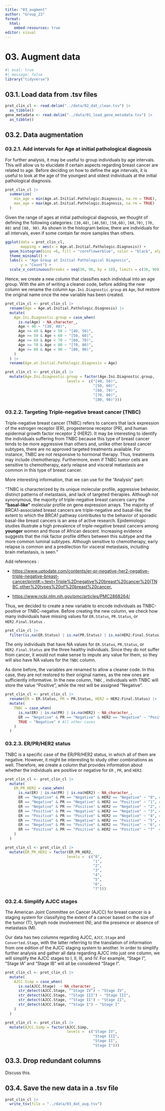 ```yaml
---
title: "03_augment"
author: "Group_23"
format:
  html:
    embed-resources: true
editor: visual
---
```


# 03. Augment data

```r
#| eval: true 
#| message: false
library("tidyverse")
```

## 03.1. Load data from .tsv files

```r
prot_clin_cl <- read.delim("../data/02_dat_clean.tsv") |>
  as_tibble()
gene_metadata <- read.delim("../data/01_load_gene_metadata.tsv") |>
  as_tibble()
```

## 03.2. Data augmentation

### 03.2.1. Add intervals for Age at initial pathological diagnosis

For further analysis, it may be useful to group individuals by age intervals. This will allow us to elucidate if certain aspects regarding breast cancer are related to age. Before deciding on how to define the age intervals, it is useful to look at the age of the youngest and oldest individuals at the initial pathological diagnosis.

```r
prot_clin_cl |>
  summarize(
    min_age = min(Age.at.Initial.Pathologic.Diagnosis, na.rm = TRUE),
    max_age = max(Age.at.Initial.Pathologic.Diagnosis, na.rm = TRUE)
  ) 
```

Given the range of ages at initial pathological diagnosis, we thought of defining the following categories: `[30,40)`, `[40,50)`, `[50,60)`, `[60,70)`, `[70, 80)` and `[80, 90)`. As shown in the histogram below, there are individuals for all intervals, even if some contain far more samples than others.

```r
ggplot(data = prot_clin_cl,
       mapping = aes(x = Age.at.Initial.Pathologic.Diagnosis)) +
  geom_histogram(bins =6, fill = "cornflowerblue", color = "black", alpha = 0.7) +
  theme_minimal() +
  labs(x = "Age Group at Initial Pathological Diagnosis",
       y = "Count") +
  scale_x_continuous(breaks = seq(30, 90, by = 10), limits = c(30, 90))
```

Hence, we create a new column that classifies each individual into an age group. With the aim of writing a cleaner code, before adding the new column we rename the column `Age.Ini.Diagnostic.group` as `Age`, but restore the original name once the new variable has been created.

```r
prot_clin_cl <- prot_clin_cl |>
  rename(Age = Age.at.Initial.Pathologic.Diagnosis) |>
  mutate(
    Age.Ini.Diagnostic.group = case_when(
      is.na(Age) ~ NA_character_,
      Age < 40 ~ "[30, 40)",
      Age >= 40 & Age < 50 ~ "[40, 50)",
      Age >= 50 & Age < 60 ~ "[50, 60)",
      Age >= 60 & Age < 70 ~ "[60, 70)",
      Age >= 70 & Age < 80 ~ "[70, 80)",
      Age >= 80 & Age < 90 ~ "[80, 90)",
    )
  ) |>
  rename(Age.at.Initial.Pathologic.Diagnosis = Age)
```

```r
prot_clin_cl <- prot_clin_cl |>
  mutate(Age.Ini.Diagnostic.group = factor(Age.Ini.Diagnostic.group,
                            levels =  c("[40, 50)", 
                                        "[50, 60)",
                                        "[60, 70)", 
                                        "[70, 80)", 
                                        "[80, 90)")))
```

### 03.2.2. Targeting Triple-negative breast cancer (TNBC)

Triple-negative breast cancer (TNBC) refers to cancers that lack expression of the estrogen receptor (ER), progesterone receptor (PR), and human epidermal growth factor receptor 2 (HER2). It may be interesting to identify the individuals suffering from TNBC because this type of breast cancer tends to be more aggressive than others and, unlike other breast cancer subtypes, there are no approved targeted treatments available. For instance, TNBC are not responsive to hormonal therapy. Thus, treatments may include chemotherapy. Furthermore, even if TNBC tumor cells are sensitive to chemotherapy, early relapse and visceral metastasis are common in this type of breast cancer.

More interesting information, that we can use for the "Analysis" part:

"TNBC is characterized by its unique molecular profile, aggressive behavior, distinct patterns of metastasis, and lack of targeted therapies. Although not synonymous, the majority of triple-negative breast cancers carry the **"basal-like"** molecular profile on gene expression arrays. The majority of BRCA1-associated breast cancers are triple-negative and basal-like; the extent to which the BRCA1 pathway contributes to the behavior of sporadic basal-like breast cancers is an area of active research. Epidemiologic studies illustrate a high prevalence of triple-negative breast cancers among **younger** women and those of African descent. Increasing evidence suggests that the risk factor profile differs between this subtype and the more common luminal subtypes. Although sensitive to chemotherapy, early relapse is common and a predilection for visceral metastasis, including brain metastasis, is seen."

Add references :

-   <https://www.uptodate.com/contents/er-pr-negative-her2-negative-triple-negative-breast-cancer/print#:~:text=Triple%2Dnegative%20breast%20cancer%20(TNBC,other%20types%20of%20breast%20cancer.>

-   <https://www.ncbi.nlm.nih.gov/pmc/articles/PMC2868264/>

Thus, we decided to create a new variable to encode individuals as TNBC-positive or TNBC-negative. Before creating the new column, we check how many individuals have missing values for `ER.Status`, `PR.Status`, or `HER2.Final.Status` .

```r
prot_clin_cl |>
  filter(is.na(ER.Status) | is.na(PR.Status) | is.na(HER2.Final.Status))
```

The only individuals that have NA values for `ER.Status`, `PR.Status`, or `HER2.Final.Status` are the three healthy individuals. Since they do not suffer from cancer, it would not make sense to impute any value for them, so they will also have NA values for the `TNBC` column.

As done before, the variables are renamed to allow a cleaner code. In this case, they are not restored to their original names, as the new ones are sufficiently informative. In the new column, `TNBC` , individuals with TNBC will store the value "Positive", while the rest will be assigned "Negative".

```r
prot_clin_cl <- prot_clin_cl |>
  rename(ER = ER.Status, PR = PR.Status, HER2 = HER2.Final.Status) |>
  mutate(
    TNBC = case_when(
      is.na(ER) | is.na(PR) | is.na(HER2) ~ NA_character_,
      ER == "Negative" & PR == "Negative" & HER2 == "Negative" ~ "Positive",
      TRUE ~ "Negative" # All other cases
    )
  )

```

### 03.2.3. ER/PR/HER2 status

TNBC is a specific case of the ER/PR/HER2 status, in which all of them are negative. However, it might be interesting to study other combinations as well. Therefore, we create a column that provides information about whether the individuals are positive or negative for `ER` , `PR`, and `HER2`.

```r
prot_clin_cl <- prot_clin_cl |>
  mutate(
    ER_PR_HER2 = case_when(
      is.na(ER) | is.na(PR) | is.na(HER2) ~ NA_character_,
      ER == "Negative" & PR == "Negative" & HER2 == "Negative" ~ "0", #"TNBC",
      ER == "Negative" & PR == "Negative" & HER2 == "Positive" ~ "1", # "HER2",
      ER == "Negative" & PR == "Positive" & HER2 == "Negative" ~ "2", # "PR",
      ER == "Positive" & PR == "Negative" & HER2 == "Negative" ~ "3", #"ER",
      ER == "Positive" & PR == "Positive" & HER2 == "Negative" ~ "4", # "ER/PR",
      ER == "Positive" & PR == "Negative" & HER2 == "Positive" ~ "5", # "ER/HER2",
      ER == "Negative" & PR == "Positive" & HER2 == "Positive" ~ "6", #"PR/HER2",
      ER == "Positive" & PR == "Positive" & HER2 == "Positive" ~ "7"  #"ER/PR/HER2"
    )
  )
```

```r
prot_clin_cl <- prot_clin_cl |>
  mutate(ER_PR_HER2 = factor(ER_PR_HER2,
                            levels =  c("0", 
                                        "1",
                                        "2", 
                                        "3", 
                                        "4",
                                        "5",
                                        "6",
                                        "7")))
```

### 03.2.4. Simplify AJCC stages

The American Joint Committee on Cancer (AJCC) for breast cancer is a staging system for classifying the extent of a cancer based on the size of the tumor (T), lymph node involvement (N), and the presence or absence of metastasis (M).

Our data has two columns regarding AJCC, `AJCC.Stage` and `Converted.Stage`, with the latter referring to the translation of information from one edition of the AJCC staging system to another. In order to simplify further analysis and gather all data regarding AJCC into just one column, we will simplify the AJCC stages to I, II, III, and IV. For example, "Stage I", "Stage IA" and "Stage IB" will all be considered "Stage I".

```r
prot_clin_cl <- prot_clin_cl |>
  mutate(
    AJCC.Simp = case_when(
      is.na(AJCC.Stage)  ~ NA_character_,
      str_detect(AJCC.Stage, "^Stage IV") ~ "Stage IV",
      str_detect(AJCC.Stage, "^Stage III") ~ "Stage III",
      str_detect(AJCC.Stage, "^Stage II") ~ "Stage II",
      str_detect(AJCC.Stage, "^Stage I") ~ "Stage I"
    )
  )
```

```r
prot_clin_cl <- prot_clin_cl |>
  mutate(AJCC.Simp = factor(AJCC.Simp,
                            levels =  c("Stage IV", 
                                        "Stage III",
                                        "Stage II", 
                                        "Stage I")))
```

## 03.3. Drop redundant columns

Discuss this.

## 03.4. Save the new data in a .tsv file

```r
prot_clin_cl |> 
  write_tsv(file = "../data/03_dat_aug.tsv")
```
